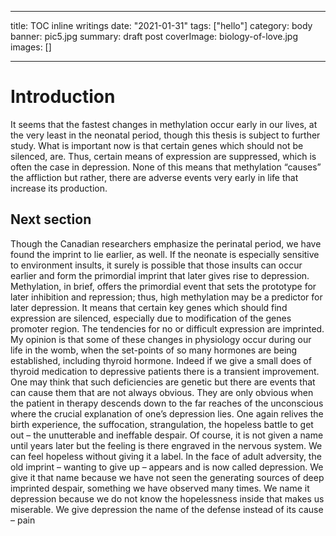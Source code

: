 
---

title: TOC inline writings
date: "2021-01-31"
tags: ["hello"]
category: body
banner: pic5.jpg
summary: draft post
coverImage: biology-of-love.jpg
images: []

---

# Introduction

It seems that the fastest changes in methylation occur early in our lives, at the very least in
the neonatal period, though this thesis is subject to further study. What is important now is
that certain genes which should not be silenced, are. Thus, certain means of expression are
suppressed, which is often the case in depression. None of this means that methylation
“causes” the affliction but rather, there are adverse events very early in life that increase its
production.

<TableOfContents source={post.body.raw} />

## Next section

Though the Canadian researchers emphasize the perinatal period, we have found the
imprint to lie earlier, as well. If the neonate is especially sensitive to environment insults, it
surely is possible that those insults can occur earlier and form the primordial imprint that
later gives rise to depression. Methylation, in brief, offers the primordial event that sets the
prototype for later inhibition and repression; thus, high methylation may be a predictor for
later depression. It means that certain key genes which should find expression are silenced,
especially due to modification of the genes promoter region. The tendencies for no or difficult
expression are imprinted.
My opinion is that some of these changes in physiology occur during our life in the
womb, when the set-points of so many hormones are being established, including thyroid
hormone. Indeed if we give a small does of thyroid medication to depressive patients there is
a transient improvement. One may think that such deficiencies are genetic but there are
events that can cause them that are not always obvious. They are only obvious when the
patient in therapy descends down to the far reaches of the unconscious where the crucial
explanation of one’s depression lies. One again relives the birth experience, the suffocation,
strangulation, the hopeless battle to get out – the unutterable and ineffable despair. Of
course, it is not given a name until years later but the feeling is there engraved in the nervous
system. We can feel hopeless without giving it a label. In the face of adult adversity, the old
imprint – wanting to give up – appears and is now called depression.
We give it that name because we have not seen the generating sources of deep imprinted
despair, something we have observed many times. We name it depression because we do not
know the hopelessness inside that makes us miserable. We give depression the name of the
defense instead of its cause – pain
